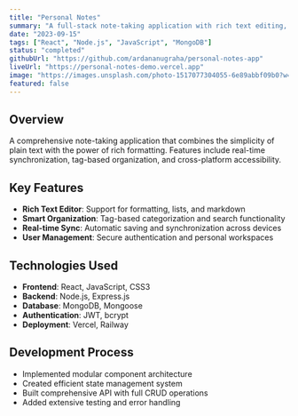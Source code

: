 ```yaml
---
title: "Personal Notes"
summary: "A full-stack note-taking application with rich text editing, organization features, and real-time synchronization built with React and Node.js."
date: "2023-09-15"
tags: ["React", "Node.js", "JavaScript", "MongoDB"]
status: "completed"
githubUrl: "https://github.com/ardananugraha/personal-notes-app"
liveUrl: "https://personal-notes-demo.vercel.app"
image: "https://images.unsplash.com/photo-1517077304055-6e89abbf09b0?w=600&h=400&fit=crop"
featured: false
---
```


## Overview

A comprehensive note-taking application that combines the simplicity of plain text with the power of rich formatting. Features include real-time synchronization, tag-based organization, and cross-platform accessibility.

## Key Features

- **Rich Text Editor**: Support for formatting, lists, and markdown
- **Smart Organization**: Tag-based categorization and search functionality
- **Real-time Sync**: Automatic saving and synchronization across devices
- **User Management**: Secure authentication and personal workspaces

## Technologies Used

- **Frontend**: React, JavaScript, CSS3
- **Backend**: Node.js, Express.js
- **Database**: MongoDB, Mongoose
- **Authentication**: JWT, bcrypt
- **Deployment**: Vercel, Railway

## Development Process

- Implemented modular component architecture
- Created efficient state management system
- Built comprehensive API with full CRUD operations
- Added extensive testing and error handling